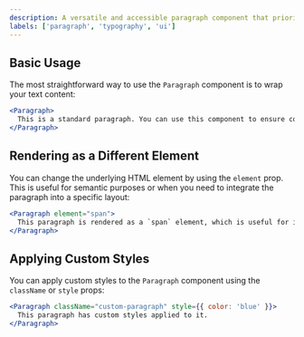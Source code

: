 ```yaml
---
description: A versatile and accessible paragraph component that prioritizes readability and consistent typography.
labels: ['paragraph', 'typography', 'ui']
---
```


## Basic Usage

The most straightforward way to use the `Paragraph` component is to wrap your text content:

```jsx
<Paragraph>
  This is a standard paragraph. You can use this component to ensure consistent typography across your application.
</Paragraph>
```
## Rendering as a Different Element
You can change the underlying HTML element by using the `element` prop. This is useful for semantic purposes or when you need to integrate the paragraph into a specific layout:
```jsx
<Paragraph element="span">
  This paragraph is rendered as a `span` element, which is useful for inline text.
</Paragraph>
```
## Applying Custom Styles
You can apply custom styles to the `Paragraph` component using the `className` or `style` props:
```jsx
<Paragraph className="custom-paragraph" style={{ color: 'blue' }}>
  This paragraph has custom styles applied to it.
</Paragraph>